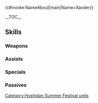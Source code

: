 {{#invoke:NameAbout|main|Name=Xander}}{{HeroPage Tabs|{{PAGENAME}}}}
{{Hero Infobox
|Name=Xander
|Title=Dancing Knight
|GrowthModifier=None
|WeaponType=Colorless Dagger
|Origin=Fire Emblem Fates
|Gender=Male
|MoveType=Infantry
|actorJP=小西克幸
|actorEN=George Spelvin
|artist=п猫Ｒ
|additionDate=August 8, 2018
|releaseDate=August 10, 2018
|TagID=夏祭マークス
|InternalID=275
|Properties=refresher,special,hair,hat,specRate_202202
|cv1=11
|cv2=500200
|description=Crown Prince of Nohr. Seeks to better himself. Invited to a Hoshidan festival, he opted to don the traditional garb and participate. Appears in Fire Emblem Fates.
}}

__TOC__

{{Stats Page|Hero={{BASEPAGENAME}}
|Lv1HP=16|Lv1ATK=7|Lv1SPD=4|Lv1DEF=6|Lv1RES=3
|GRHP=50|GRATK=65|GRSPD=30|GRDEF=65|GRRES=30
}}

== Skills ==

===Weapons===
{{Weapons Table
|weapon1=Iron Dagger
|weapon1Default=1
|weapon1Unlock=1
|weapon2=Steel Dagger
|weapon2Default=3
|weapon2Unlock=2
|weapon3=Dusk Uchiwa
|weapon3Default=4
|weapon3Unlock=3
|weapon4=Dusk Uchiwa+
|weapon4Default=5
|weapon4Unlock=5
}}

===Assists===
{{Assists Table
|assist1=Dance
|assist1Default=4
|assist1Unlock=3
}}

===Specials===
{{Specials Table
}}

===Passives===
{{Passives Table
|passiveA1=Close Counter
|passiveA1Unlock=5
|passiveB1=Quick Riposte 1
|passiveB2=Quick Riposte 2
|passiveB3=Quick Riposte 3
|passiveB1Unlock=1
|passiveB2Unlock=2
|passiveB3Unlock=4
|passiveC1=Odd Def Wave 1
|passiveC2=Odd Def Wave 2
|passiveC3=Odd Def Wave 3
|passiveC1Unlock=3
|passiveC2Unlock=4
|passiveC3Unlock=5
}}

{{Heroes Navbox}}
[[Category:Hoshidan Summer Festival units]]